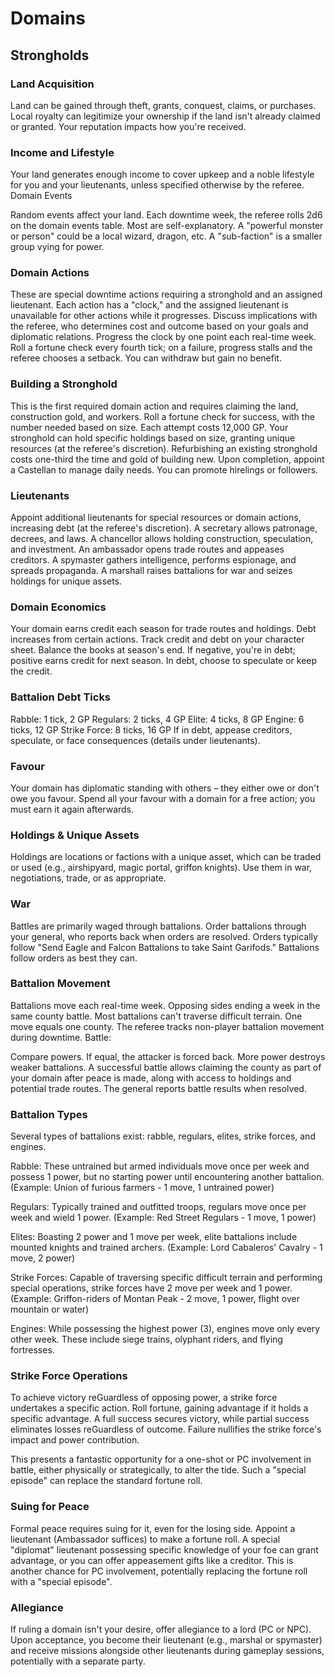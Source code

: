 # Domains

## Strongholds

### Land Acquisition

Land can be gained through theft, grants, conquest, claims, or purchases.
Local royalty can legitimize your ownership if the land isn't already claimed or granted.
Your reputation impacts how you're received.

### Income and Lifestyle

Your land generates enough income to cover upkeep and a noble lifestyle for you and your lieutenants, unless specified otherwise by the referee.
Domain Events

Random events affect your land. Each downtime week, the referee rolls 2d6 on the domain events table.
Most are self-explanatory. A "powerful monster or person" could be a local wizard, dragon, etc. A "sub-faction" is a smaller group vying for power.

### Domain Actions

These are special downtime actions requiring a stronghold and an assigned lieutenant.
Each action has a "clock," and the assigned lieutenant is unavailable for other actions while it progresses.
Discuss implications with the referee, who determines cost and outcome based on your goals and diplomatic relations.
Progress the clock by one point each real-time week. Roll a fortune check every fourth tick; on a failure, progress stalls and the referee chooses a setback. You can withdraw but gain no benefit.

### Building a Stronghold

This is the first required domain action and requires claiming the land, construction gold, and workers.
Roll a fortune check for success, with the number needed based on size. Each attempt costs 12,000 GP.
Your stronghold can hold specific holdings based on size, granting unique resources (at the referee's discretion).
Refurbishing an existing stronghold costs one-third the time and gold of building new.
Upon completion, appoint a Castellan to manage daily needs. You can promote hirelings or followers.

### Lieutenants

Appoint additional lieutenants for special resources or domain actions, increasing debt (at the referee's discretion).
A secretary allows patronage, decrees, and laws.
A chancellor allows holding construction, speculation, and investment.
An ambassador opens trade routes and appeases creditors.
A spymaster gathers intelligence, performs espionage, and spreads propaganda.
A marshall raises battalions for war and seizes holdings for unique assets.

### Domain Economics

Your domain earns credit each season for trade routes and holdings.
Debt increases from certain actions. Track credit and debt on your character sheet.
Balance the books at season's end. If negative, you're in debt; positive earns credit for next season.
In debt, choose to speculate or keep the credit.

### Battalion Debt Ticks

Rabble: 1 tick, 2 GP
Regulars: 2 ticks, 4 GP
Elite: 4 ticks, 8 GP
Engine: 6 ticks, 12 GP
Strike Force: 8 ticks, 16 GP
If in debt, appease creditors, speculate, or face consequences (details under lieutenants).

### Favour

Your domain has diplomatic standing with others – they either owe or don't owe you favour.
Spend all your favour with a domain for a free action; you must earn it again afterwards.

### Holdings & Unique Assets

Holdings are locations or factions with a unique asset, which can be traded or used (e.g., airshipyard, magic portal, griffon knights).
Use them in war, negotiations, trade, or as appropriate.

### War

Battles are primarily waged through battalions.
Order battalions through your general, who reports back when orders are resolved.
Orders typically follow "Send Eagle and Falcon Battalions to take Saint Garifods."
Battalions follow orders as best they can.

### Battalion Movement

Battalions move each real-time week.
Opposing sides ending a week in the same county battle.
Most battalions can't traverse difficult terrain. One move equals one county.
The referee tracks non-player battalion movement during downtime.
Battle:

Compare powers. If equal, the attacker is forced back. More power destroys weaker battalions.
A successful battle allows claiming the county as part of your domain after peace is made, along with access to holdings and potential trade routes.
The general reports battle results when resolved.

### Battalion Types

Several types of battalions exist: rabble, regulars, elites, strike forces, and engines.

Rabble: These untrained but armed individuals move once per week and possess 1 power, but no starting power until encountering another battalion. (Example: Union of furious farmers - 1 move, 1 untrained power)

Regulars: Typically trained and outfitted troops, regulars move once per week and wield 1 power. (Example: Red Street Regulars - 1 move, 1 power)

Elites: Boasting 2 power and 1 move per week, elite battalions include mounted knights and trained archers. (Example: Lord Cabaleros' Cavalry - 1 move, 2 power)

Strike Forces: Capable of traversing specific difficult terrain and performing special operations, strike forces have 2 move per week and 1 power. (Example: Griffon-riders of Montan Peak - 2 move, 1 power, flight over mountain or water)

Engines: While possessing the highest power (3), engines move only every other week. These include siege trains, olyphant riders, and flying fortresses.

### Strike Force Operations

To achieve victory reGuardless of opposing power, a strike force undertakes a specific action. Roll fortune, gaining advantage if it holds a specific advantage. A full success secures victory, while partial success eliminates losses reGuardless of outcome. Failure nullifies the strike force's impact and power contribution.

This presents a fantastic opportunity for a one-shot or PC involvement in battle, either physically or strategically, to alter the tide. Such a "special episode" can replace the standard fortune roll.

### Suing for Peace

Formal peace requires suing for it, even for the losing side. Appoint a lieutenant (Ambassador suffices) to make a fortune roll. A special "diplomat" lieutenant possessing specific knowledge of your foe can grant advantage, or you can offer appeasement gifts like a creditor. This is another chance for PC involvement, potentially replacing the fortune roll with a "special episode".

### Allegiance

If ruling a domain isn't your desire, offer allegiance to a lord (PC or NPC). Upon acceptance, you become their lieutenant (e.g., marshal or spymaster) and receive missions alongside other lieutenants during gameplay sessions, potentially with a separate party.
